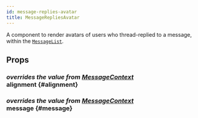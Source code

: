 ```yaml
---
id: message-replies-avatar
title: MessageRepliesAvatar
---
```




A component to render avatars of users who thread-replied to a message, within the [`MessageList`](./message_list.mdx).

## Props

### <div class="label description">_overrides the value from [MessageContext](../contexts/message_context.mdx#alignment)_</div> alignment {#alignment}

<Alignment />

### <div class="label description">_overrides the value from [MessageContext](../contexts/message_context.mdx#message)_</div> message {#message}

<MessageProp />